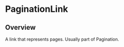 
<Meta of={PaginationLinkStories} />

# PaginationLink

<ResourceLinks
  sourceCode="https://github.com/cultureamp/kaizen-design-system/tree/main/packages/components/src/PaginationLink"
  figma="https://www.figma.com/file/ZRfnoNUXbGZv4eVWLbF4Az/%F0%9F%96%BC%EF%B8%8F-Component-Gallery?type=design&mode=design&t=ktWFeE0DneVQfysI-0"
  designGuidelines="https://cultureamp.atlassian.net/wiki/spaces/DesignSystem/pages/3082092975/Pagination"
  className="!kz-mb-8"
/>

<KAIOInstallation exportNames="PaginationLink" />

## Overview

A link that represents pages. Usually part of <LinkTo pageId="components-pagination">Pagination</LinkTo>.

<Canvas of={PaginationLinkStories.Playground} />
<Controls of={PaginationLinkStories.Playground} />
